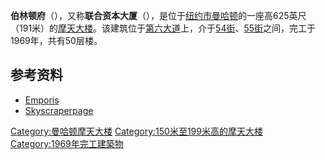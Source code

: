 {{Infobox building
|name               = 伯林顿府<br>Burlington House 
|image              = Burlington-house-nyc.jpg
|image_size         = 
|caption            = 
|location           = 第六大道1345号 
|status             = 
|start_date         = 
|completion_date    = 1969
|opening            = 
|building_type      = 办公楼
|antenna_spire      = 
|roof               = {{convert|625|ft|m|abbr=on}}
|top_floor          = 
|floor_count        = 50
|elevator_count     = 
|cost               = 
|floor_area         = 
|architect          = Emery Roth & Sons
|structural_engineer= 
|main_contractor    = 
|developer          = 
|owner              = 
|management         = 
|references         = 
}}

'''伯林顿府'''（{{lang-en|Burlington House}}），又称'''联合资本大厦'''（{{lang-en|Alliance Capital Building}}），是位于[[纽约市|纽约市]][[曼哈顿|曼哈顿]]的一座高625英尺（191米）的[[摩天大楼|摩天大楼]]。该建筑位于[[第六大道|第六大道]]上，介于[[54街|54街]]、[[55街|55街]]之间，完工于1969年，共有50层楼。

== 参考资料 ==
{{reflist}}
*[http://www.emporis.com/en/wm/bu/?id=burlingtonhouse-newyorkcity-ny-usa Emporis]{{Wayback|url=http://www.emporis.com/en/wm/bu/?id=burlingtonhouse-newyorkcity-ny-usa |date=20080317213424 }}
*[https://web.archive.org/web/20071124070409/http://skyscraperpage.com/cities/?buildingID=1373 Skyscraperpage]

{{coord|display=title}}
[[Category:曼哈顿摩天大楼|Category:曼哈顿摩天大楼]]
[[Category:150米至199米高的摩天大楼|Category:150米至199米高的摩天大楼]]
[[Category:1969年完工建築物|Category:1969年完工建築物]]
{{USA-stub}}